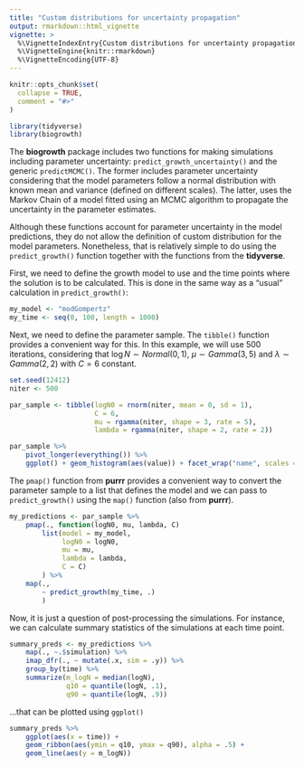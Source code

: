 ```yaml
---
title: "Custom distributions for uncertainty propagation"
output: rmarkdown::html_vignette
vignette: >
  %\VignetteIndexEntry{Custom distributions for uncertainty propagation}
  %\VignetteEngine{knitr::rmarkdown}
  %\VignetteEncoding{UTF-8}
---
```


```r
knitr::opts_chunk$set(
  collapse = TRUE,
  comment = "#>"
)
```

```r
library(tidyverse)
library(biogrowth)
```

The **biogrowth** package includes two functions for making simulations including parameter uncertainty: `predict_growth_uncertainty()` and the generic `predictMCMC()`. The former includes parameter uncertainty considering that the model parameters follow a normal distribution with known mean and variance (defined on different scales). The latter, uses the Markov Chain of a model fitted using an MCMC algorithm to propagate the uncertainty in the parameter estimates. 

Although these functions account for parameter uncertainty in the model predictions, they do not allow the definition of custom distribution for the model parameters. Nonetheless, that is relatively simple to do using the `predict_growth()` function together with the functions from the **tidyverse**.

First, we need to define the growth model to use and the time points where the solution is to be calculated. This is done in the same way as a "usual" calculation in `predict_growth()`:

```r
my_model <- "modGompertz" 
my_time <- seq(0, 100, length = 1000) 
```

Next, we need to define the parameter sample. The `tibble()` function provides a convenient way for this. In this example, we will use 500 iterations, considering that $\log N \sim Normal(0,1)$, $\mu \sim Gamma(3,5)$ and $\lambda \sim Gamma(2,2)$ with $C=6$ constant.

```r
set.seed(12412)
niter <- 500

par_sample <- tibble(logN0 = rnorm(niter, mean = 0, sd = 1),
                     C = 6,
                     mu = rgamma(niter, shape = 3, rate = 5),
                     lambda = rgamma(niter, shape = 2, rate = 2))

par_sample %>% 
    pivot_longer(everything()) %>%
    ggplot() + geom_histogram(aes(value)) + facet_wrap("name", scales = "free")
```

The `pmap()` function from **purrr** provides a convenient way to convert the parameter sample to a list that defines the model and we can pass to `predict_growth()` using the `map()` function (also from **purrr**).

```r
my_predictions <- par_sample %>%
    pmap(., function(logN0, mu, lambda, C) 
        list(model = my_model,
             logN0 = logN0, 
             mu = mu,
             lambda = lambda,
             C = C)
        ) %>%
    map(., 
        ~ predict_growth(my_time, .)
        )

```

Now, it is just a question of post-processing the simulations. For instance, we can calculate summary statistics of the simulations at each time point.

```r
summary_preds <- my_predictions %>%
    map(., ~.$simulation) %>%
    imap_dfr(., ~ mutate(.x, sim = .y)) %>%
    group_by(time) %>%
    summarize(m_logN = median(logN), 
              q10 = quantile(logN, .1), 
              q90 = quantile(logN, .9))
```

...that can be plotted using `ggplot()`

```r
summary_preds %>%
    ggplot(aes(x = time)) +
    geom_ribbon(aes(ymin = q10, ymax = q90), alpha = .5) +
    geom_line(aes(y = m_logN))
```






